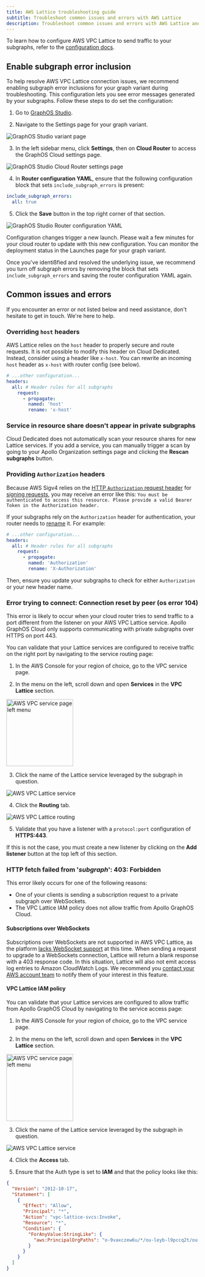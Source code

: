 ```yaml
---
title: AWS Lattice troubleshooting guide
subtitle: Troubleshoot common issues and errors with AWS Lattice
description: Troubleshoot common issues and errors with AWS Lattice and an Apollo Cloud Dedicated router
---
```


<DedicatedPreview />

To learn how to configure AWS VPC Lattice to send traffic to your subgraphs, refer to the [configuration docs](./lattice).

## Enable subgraph error inclusion

To help resolve AWS VPC Lattice connection issues, we recommend enabling subgraph error inclusions for your graph variant during troubleshooting. This configuration lets you see error messages generated by your subgraphs. Follow these steps to do set the configuration:

1. Go to [GraphOS Studio](https://studio.apollographql.com?referrer=docs-content).

2. Navigate to the Settings page for your graph variant.

<img
  className="screenshot"
  alt="GraphOS Studio variant page"
  src="../../img/cloud-dedicated/studio-variant-page.png"
/>

3. In the left sidebar menu, click **Settings**, then on **Cloud Router** to access the GraphOS Cloud settings page.

<img
  className="screenshot"
  alt="GraphOS Studio Cloud Router settings page"
  src="../../img/cloud-dedicated/studio-settings-page.png"
/>

4. In **Router configuration YAML**, ensure that the following configuration block that sets `include_subgraph_errors` is present:

```yaml
include_subgraph_errors:
  all: true
```

5. Click the **Save** button in the top right corner of that section.

<img
  className="screenshot"
  alt="GraphOS Studio Router configuration YAML"
  src="../../img/cloud-dedicated/router-yaml-subgraph-errors.png"
/>

Configuration changes trigger a new launch. Please wait a few minutes for your cloud router to update with this new configuration. You can monitor the deployment status in the Launches page for your graph variant.

Once you've identißfied and resolved the underlying issue, we recommend you turn off subgraph errors by removing the block that sets `include_subgraph_errors` and saving the router configuration YAML again.

## Common issues and errors

If you encounter an error or not listed below and need assistance, don't hesitate to <TrackableLink href="https://www.apollographql.com/contact-sales?type=dedicated&referrer=docs" eventName="content_contact_cloud">get in touch</TrackableLink>. We're here to help.

### Overriding `host` headers

AWS Lattice relies on the `host` header to properly secure and route requests. It is not possible to modify this header on Cloud Dedicated. Instead, consider using a header like `x-host`. You can rewrite an incoming `host` header as `x-host` with router config (see below).

```yaml title="router.yaml"
# ...other configuration...
headers:
  all: # Header rules for all subgraphs
    request:
      - propagate:
        named: 'host'
        rename: 'x-host'
```

### Service in resource share doesn't appear in private subgraphs

Cloud Dedicated does not automatically scan your resource shares for new Lattice services. If you add a service, you can manually trigger a scan by going to your Apollo Organization settings page and clicking the **Rescan subgraphs** button.

### Providing `Authorization` headers

Because AWS Sigv4 relies on the [HTTP `Authorization` request header](https://developer.mozilla.org/en-US/docs/Web/HTTP/Headers/Authorization) for [signing requests](https://docs.aws.amazon.com/AmazonS3/latest/API/sigv4-auth-using-authorization-header.html), you may receive an error like this: `You must be authenticated to access this resource. Please provide a valid Bearer Token in the Authorization header.`

If your subgraphs rely on the `Authorization` header for authentication, your router needs to [rename](/router/configuration/header-propagation/#propagate) it. For example:

```yaml title="router.yaml"
# ...other configuration...
headers:
  all: # Header rules for all subgraphs
    request:
      - propagate:
        named: 'Authorization'
        rename: 'X-Authorization'
```

Then, ensure you update your subgraphs to check for either `Authorization` or your new header name.

### Error trying to connect: Connection reset by peer (os error 104)

This error is likely to occur when your cloud router tries to send traffic to a port different from the listener on your AWS VPC Lattice service. Apollo GraphOS Cloud only supports communicating with private subgraphs over HTTPS on port 443.

You can validate that your Lattice services are configured to receive traffic on the right port by navigating to the service routing page:

1. In the AWS Console for your region of choice, go to the VPC service page.

2. In the menu on the left, scroll down and open **Services** in the **VPC Lattice** section.

<img
  className="screenshot"
  alt="AWS VPC service page left menu"
  src="../../img/cloud-dedicated/vpc-lattice-menu.jpg"
  width="175px"
/>

3. Click the name of the Lattice service leveraged by the subgraph in question.

<img
  className="screenshot"
  alt="AWS VPC Lattice service"
  src="../../img/cloud-dedicated/vpc-lattice-service.png"
/>

4. Click the **Routing** tab.

<img
  className="screenshot"
  alt="AWS VPC Lattice routing"
  src="../../img/cloud-dedicated/vpc-lattice-routing.png"
/>

5. Validate that you have a listener with a `protocol:port` configuration of **HTTPS:443**.

If this is not the case, you must create a new listener by clicking on the **Add listener** button at the top left of this section.

### HTTP fetch failed from '_subgraph_': 403: Forbidden

This error likely occurs for one of the following reasons:

- One of your clients is sending a subscription request to a private subgraph over WebSockets.
- The VPC Lattice IAM policy does not allow traffic from Apollo GraphOS Cloud.

#### Subscriptions over WebSockets

Subscriptions over WebSockets are not supported in AWS VPC Lattice, as the platform [lacks WebSocket support](https://docs.aws.amazon.com/vpc-lattice/latest/ug/listeners.html#listener-configuration) at this time. When sending a request to upgrade to a WebSockets connection, Lattice will return a blank response with a 403 response code. In this situation, Lattice will also not emit access log entries to Amazon CloudWatch Logs. We recommend you [contact your AWS account team](https://aws.amazon.com/contact-us/sales-support/) to notify them of your interest in this feature.

#### VPC Lattice IAM policy

You can validate that your Lattice services are configured to allow traffic from Apollo GraphOS Cloud by navigating to the service access page:

1. In the AWS Console for your region of choice, go to the VPC service page.

2. In the menu on the left, scroll down and open **Services** in the **VPC Lattice** section.

<img
  className="screenshot"
  alt="AWS VPC service page left menu"
  src="../../img/cloud-dedicated/vpc-lattice-menu.jpg"
  width="175px"
/>

3. Click the name of the Lattice service leveraged by the subgraph in question.

<img
  className="screenshot"
  alt="AWS VPC Lattice service"
  src="../../img/cloud-dedicated/vpc-lattice-service.png"
/>

4. Click the **Access** tab.

5. Ensure that the Auth type is set to **IAM** and that the policy looks like this:

```json
{
  "Version": "2012-10-17",
  "Statement": [
    {
      "Effect": "Allow",
      "Principal": "*",
      "Action": "vpc-lattice-svcs:Invoke",
      "Resource": "*",
      "Condition": {
        "ForAnyValue:StringLike": {
          "aws:PrincipalOrgPaths": "o-9vaxczew6u/*/ou-leyb-l9pccq2t/ou-leyb-fvqz35yo/*"
        }
      }
    }
  ]
}
```
